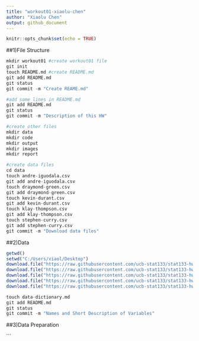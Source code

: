 ```yaml
---
title: "workout01-xiaolu-chen"
author: "Xiaolu Chen"
output: github_document
---
```


```r
knitr::opts_chunk$set(echo = TRUE)
```

##1)File Structure
```r
mkdir workout01 #create workout01 file
git init
touch README.md #create README.md
git add README.md
git status
git commit -m "Create REAME.md"

#add some lines in README.md 
git add README.md
git status
git commit -m "Description of this HW"

#create other files
mkdir data
mkdir code
mkdir output
mkdir images
mkdir report

#create data files
cd data
touch andre-iguodala.csv
git add andre-iguodala.csv
touch draymond-green.csv 
git add draymond-green.csv 
touch kevin-durant.csv
git add kevin-durant.csv
touch klay-thompson.csv
git add klay-thompson.csv
touch stephen-curry.csv
git add stephen-curry.csv
git commit -m "Download data files"
```

##2)Data
```r
getwd()
setwd("C:/Users/xiaol/Desktop")
download.file("https://raw.githubusercontent.com/ucb-stat133/stat133-hws/master/data/andre-iguodala.csv","./workout01/data/andre-iguodala.csv")
download.file("https://raw.githubusercontent.com/ucb-stat133/stat133-hws/master/data/draymond-green.csv","./workout01/data/draymond-green.csv")
download.file("https://raw.githubusercontent.com/ucb-stat133/stat133-hws/master/data/andre-iguodala.csv","./workout01/data/kevin-durant.csv")
download.file("https://raw.githubusercontent.com/ucb-stat133/stat133-hws/master/data/klay-thompson.csv","./workout01/data/klay-thompson.csv")
download.file("https://raw.githubusercontent.com/ucb-stat133/stat133-hws/master/data/stephen-curry.csv","./workout01/data/stephen-curry.csv")
```
```r
touch data-dictionary.md
git add README.md
git status
git commit -m "Names and Short Description of Variables"

```

##3)Data Preparation

```

